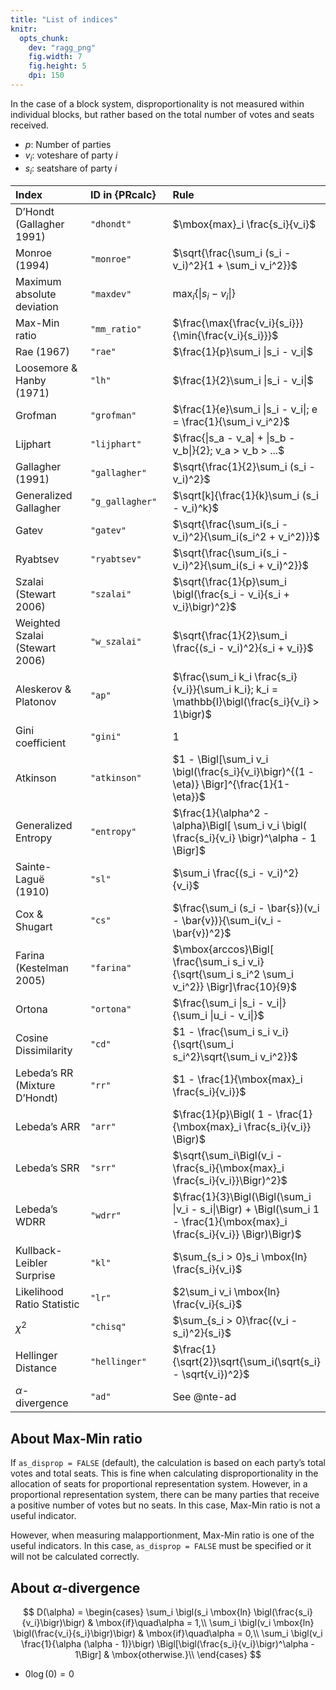 ```yaml
---
title: "List of indices"
knitr: 
  opts_chunk: 
    dev: "ragg_png"
    fig.width: 7
    fig.height: 5
    dpi: 150
---
```


In the case of a block system, disproportionality is not measured within individual blocks, but rather based on the total number of votes and seats received.

* $p$: Number of parties
* $v_i$: voteshare of party $i$
* $s_i$: seatshare of party $i$

|Index|ID in {PRcalc}|Rule|
|:---|:---|:---|
|D'Hondt (Gallagher 1991)|`"dhondt"`|$\mbox{max}_i \frac{s_i}{v_i}$|
|Monroe (1994) |`"monroe"`|$\sqrt{\frac{\sum_i (s_i - v_i)^2}{1 + \sum_i v_i^2}}$|
|Maximum absolute deviation|`"maxdev"`|$\mbox{max}_i\{|s_i - v_i|\}$|
|Max-Min ratio|`"mm_ratio"`|$\frac{\max{\frac{v_i}{s_i}}}{\min{\frac{v_i}{s_i}}}$|
|Rae (1967) |`"rae"`|$\frac{1}{p}\sum_i |s_i - v_i|$|
|Loosemore & Hanby (1971)|`"lh"`|$\frac{1}{2}\sum_i |s_i - v_i|$|
|Grofman|`"grofman"`|$\frac{1}{e}\sum_i |s_i - v_i|; e = \frac{1}{\sum_i v_i^2}$||
|Lijphart|`"lijphart"`|$\frac{|s_a - v_a| + |s_b - v_b|}{2}; v_a > v_b > ...$|
|Gallagher (1991)|`"gallagher"`|$\sqrt{\frac{1}{2}\sum_i (s_i - v_i)^2}$|
|Generalized Gallagher|`"g_gallagher"`|$\sqrt[k]{\frac{1}{k}\sum_i (s_i - v_i)^k}$|
|Gatev|`"gatev"`|$\sqrt{\frac{\sum_i(s_i - v_i)^2}{\sum_i(s_i^2 + v_i^2)}}$|
|Ryabtsev|`"ryabtsev"`|$\sqrt{\frac{\sum_i(s_i - v_i)^2}{\sum_i(s_i + v_i)^2}}$|/
|Szalai (Stewart 2006)|`"szalai"`|$\sqrt{\frac{1}{p}\sum_i \bigl(\frac{s_i - v_i}{s_i + v_i}\bigr)^2}$|
|Weighted Szalai (Stewart 2006)|`"w_szalai"`|$\sqrt{\frac{1}{2}\sum_i \frac{(s_i - v_i)^2}{s_i + v_i}}$|
|Aleskerov & Platonov |`"ap"`|$\frac{\sum_i k_i \frac{s_i}{v_i}}{\sum_i k_i}; k_i = \mathbb{I}\bigl(\frac{s_i}{v_i} > 1\bigr)$|
|Gini coefficient|`"gini"`|$1$|
|Atkinson|`"atkinson"`|$1 - \Bigl[\sum_i v_i \bigl(\frac{s_i}{v_i}\bigr)^{(1 - \eta)} \Bigr]^{\frac{1}{1-\eta}}$|
|Generalized Entropy|`"entropy"`|$\frac{1}{\alpha^2 - \alpha}\Bigl[ \sum_i v_i \bigl( \frac{s_i}{v_i} \bigr)^\alpha - 1 \Bigr]$|
|Sainte-Laguë (1910)|`"sl"`|$\sum_i \frac{(s_i - v_i)^2}{v_i}$|
|Cox & Shugart|`"cs"`|$\frac{\sum_i (s_i - \bar{s})(v_i - \bar{v})}{\sum_i(v_i - \bar{v})^2}$|
|Farina (Kestelman 2005)|`"farina"`|$\mbox{arccos}\Bigl[ \frac{\sum_i s_i v_i}{\sqrt{\sum_i s_i^2 \sum_i v_i^2}} \Bigr]\frac{10}{9}$||
|Ortona|`"ortona"`|$\frac{\sum_i |s_i - v_i|}{\sum_i |u_i - v_i|}$|$u_i = \mathbb{I}(s_i = \mbox{max}_i s_i)$|
|Cosine Dissimilarity|`"cd"`|$1 - \frac{\sum_i s_i v_i}{\sqrt{\sum_i s_i^2}\sqrt{\sum_i v_i^2}}$|
|Lebeda's RR (Mixture D'Hondt)|`"rr"`|$1 - \frac{1}{\mbox{max}_i \frac{s_i}{v_i}}$|
|Lebeda's ARR|`"arr"`|$\frac{1}{p}\Bigl( 1 - \frac{1}{\mbox{max}_i \frac{s_i}{v_i}} \Bigr)$|
|Lebeda's SRR|`"srr"`|$\sqrt{\sum_i\Bigl(v_i - \frac{s_i}{\mbox{max}_i \frac{s_i}{v_i}}\Bigr)^2}$|
|Lebeda's WDRR|`"wdrr"`|$\frac{1}{3}\Bigl(\Bigl(\sum_i |v_i - s_i|\Bigr) + \Bigl(\sum_i 1 - \frac{1}{\mbox{max}_i \frac{s_i}{v_i}} \Bigr)\Bigr)$|
|Kullback-Leibler Surprise|`"kl"`|$\sum_{s_i > 0}s_i \mbox{ln} \frac{s_i}{v_i}$|
|Likelihood Ratio Statistic|`"lr"`|$2\sum_i v_i \mbox{ln} \frac{v_i}{s_i}$|
|$\chi^2$|`"chisq"`|$\sum_{s_i > 0}\frac{(v_i - s_i)^2}{s_i}$|
|Hellinger Distance|`"hellinger"`|$\frac{1}{\sqrt{2}}\sqrt{\sum_i(\sqrt{s_i} - \sqrt{v_i})^2}$|
|$\alpha$-divergence|`"ad"`|See @nte-ad|

:::{#nte-mm .callout-note collapse="true"}
## About Max-Min ratio

If `as_disprop = FALSE` (default), the calculation is based on each party's total votes and total seats. This is fine when calculating disproportionality in the allocation of seats for proportional representation system. However, in a proportional representation system, there can be many parties that receive a positive number of votes but no seats. In this case, Max-Min ratio is not a useful indicator.

However, when measuring malapportionment, Max-Min ratio is one of the useful indicators. In this case, `as_disprop = FALSE` must be specified or it will not be calculated correctly.

:::

:::{#nte-ad .callout-note collapse="true"}
## About $\alpha$-divergence\

$$
D(\alpha) = \begin{cases}
\sum_i \bigl(s_i \mbox{ln} \bigl(\frac{s_i}{v_i}\bigr)\bigr) & \mbox{if}\quad\alpha = 1,\\
\sum_i \bigl(v_i \mbox{ln} \bigl(\frac{v_i}{s_i}\bigr)\bigr)  & \mbox{if}\quad\alpha = 0,\\
\sum_i \bigl(v_i \frac{1}{\alpha (\alpha - 1)}\bigr) \Bigl[\bigl(\frac{s_i}{v_i}\bigr)^\alpha - 1\Bigr] & \mbox{otherwise.}\\
\end{cases}
$$

* $0\log(0) = 0$

:::

<!--
|Fragnelli|`"fragnelli"`|$\frac{1}{2}\sum_i |\varphi_i(s) - \varphi_i(v)|$|
|Gambarelli & Biella|`"gb"`|$\max_i\{|s_i - v_i|, |\varphi_i (s) - \varphi_i (v)|\}$|
-->
